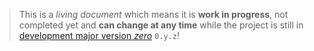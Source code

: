 > This is a _living document_ which means it is **work in progress**, not completed yet and **can change at any time** while the project is still in [development major version _zero_](https://semver.org/#spec-item-4) `0.y.z`!

